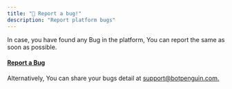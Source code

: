 ```yaml
---
title: "🐞 Report a bug!"
description: "Report platform bugs"
---
```


In case, you have found any Bug in the platform, You can report the same as soon as possible.

#### [**Report a Bug**](https://page.botpenguin.com/632b09b7d955092f0582f952/5fed38346fb193dcc6c92d65)

Alternatively, You can share your bugs detail at [support@botpenguin.com](mailto:support@botpenguin.com)[.](mailto:support@botpenguin.com)